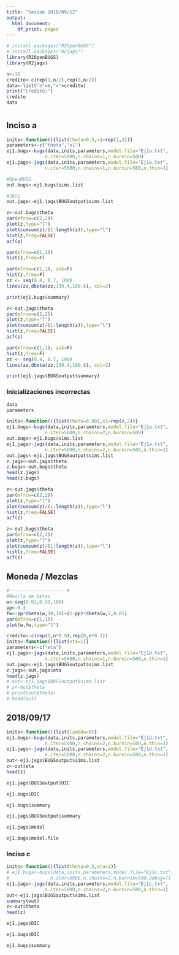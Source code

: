 ```yaml
---
title: "Sesion 2018/09/12"
output:
  html_document:
    df_print: paged
---
```


```r
# install.packages("R2OpenBUGS")
# install.packages("R2jags")
library(R2OpenBUGS)
library(R2jags)
```

```r
n<-10
credito<-c(rep(1,n/2),rep(0,n/2))
data<-list("n"=n,"x"=credito)
print("Credito:")
credito
data
```

# {.tabset}

## Inciso a

```r
inits<-function(){list(theta=0.5,x1=rep(1,2))}
parameters<-c("theta","x1")
ej1.bugs<-bugs(data,inits,parameters,model.file="Ej1a.txt",
              n.iter=5000,n.chains=1,n.burnin=500)
ej1.jags<-jags(data,inits,parameters,model.file="Ej1a.txt",
              n.iter=5000,n.chains=1,n.burnin=500,n.thin=1)
```


```r
#OpenBUGS
out.bugs<-ej1.bugs$sims.list

#JAGS
out.jags<-ej1.jags$BUGSoutput$sims.list

z<-out.bugs$theta
par(mfrow=c(2,2))
plot(z,type="l")
plot(cumsum(z)/(1:length(z)),type="l")
hist(z,freq=FALSE)
acf(z)
```

```r
par(mfrow=c(1,1))
hist(z,freq=F)
```

```r
par(mfrow=c(1,1), ask=F)
hist(z,freq=F)
zz <- seq(0.4, 0.7, 100)
lines(zz,dbeta(zz,139.4,109.6), col=2)
```

```r
print(ej1.bugs$summary)
```

```r
z<-out.jags$theta
par(mfrow=c(2,2))
plot(z,type="l")
plot(cumsum(z)/(1:length(z)),type="l")
hist(z,freq=FALSE)
acf(z)
```


```r
par(mfrow=c(1,1), ask=F)
hist(z,freq=F)
zz <- seq(0.4, 0.7, 100)
lines(zz,dbeta(zz,139.4,109.6), col=2)
```

```r
print(ej1.jags$BUGSoutput$summary)
```

### Inicializaciones incorrectas


```r
data
parameters
```


```r
inits<-function(){list(theta=0.001,x1=rep(0,2))}
ej1.bugs<-bugs(data,inits,parameters,model.file="Ej1a.txt",
              n.iter=5000,n.chains=2,n.burnin=500)
out.bugs<-ej1.bugs$sims.list
ej1.jags<-jags(data,inits,parameters,model.file="Ej1a.txt",
              n.iter=5000,n.chains=2,n.burnin=500,n.thin=1)
out.jags<-ej1.jags$BUGSoutput$sims.list
z.jags<-out.jags$theta
z.bugs<-out.bugs$theta
head(z.jags)
head(z.bugs)
```

```r
z<-out.jags$theta
par(mfrow=c(2,2))
plot(z,type="l")
plot(cumsum(z)/(1:length(z)),type="l")
hist(z,freq=FALSE)
acf(z)
```

```r
z<-out.bugs$theta
par(mfrow=c(2,2))
plot(z,type="l")
plot(cumsum(z)/(1:length(z)),type="l")
hist(z,freq=FALSE)
acf(z)
```

## Moneda / Mezclas

```r
#---------------------#
#Mezcla de betas
w<-seq(0.01,0.99,100)
pp<-0.3
fw<-pp*dbeta(w,10,10)+(1-pp)*dbeta(w,5,0.05)
par(mfrow=c(1,1))
plot(w,fw,type="l")
```

```r
credito<-c(rep(1,n*0.9),rep(0,n*0.1))
inits<-function(){list(eta=1)}
parameters<-c("eta")
ej1.jags<-jags(data,inits,parameters,model.file="Ej1d.txt",
              n.iter=5000,n.chains=1,n.burnin=500,n.thin=1)
out.jags<-ej1.jags$BUGSoutput$sims.list
z.jags<-out.jags$eta
head(z.jags)
# out<-ej1.jags$BUGSoutput$sims.list
# z<-out$theta
# print(out$theta)
# head(out)
```

## 2018/09/17

```r
inits<-function(){list(lambda=0)}
ej1.bugs<-bugs(data,inits,parameters,model.file="Ej1d.txt",
              n.iter=5000,n.chains=2,n.burnin=500,n.thin=1)
ej1.jags<-jags(data,inits,parameters,model.file="Ej1d.txt",
              n.iter=5000,n.chains=2,n.burnin=500,n.thin=1)
out<-ej1.jags$BUGSoutput$sims.list
z<-out$eta
head(z)
```

```r
ej1.jags$BUGSoutput$DIC
```

```r
ej1.bugs$DIC
```

```r
ej1.bugs$summary
```

```r
ej1.jags$BUGSoutput$summary
```

```r
ej1.jags$model
```

```r
ej1.bugs$model.file
```

### Inciso c

```r
inits<-function(){list(theta=0.5,eta=1)}
# ej1.bugs<-bugs(data,inits,parameters,model.file="Ej1c.txt",
#               n.iter=5000,n.chains=2,n.burnin=500,debug=T)
ej1.jags<-jags(data,inits,parameters,model.file="Ej1c.txt",
              n.iter=5000,n.chains=2,n.burnin=500,n.thin=1)
out<-ej1.jags$BUGSoutput$sims.list
summary(out)
z<-out$theta
head(z)
```
```r
ej1.jags$DIC
```

```r
ej1.bugs$DIC
```

```r
ej1.bugs$summary
```

